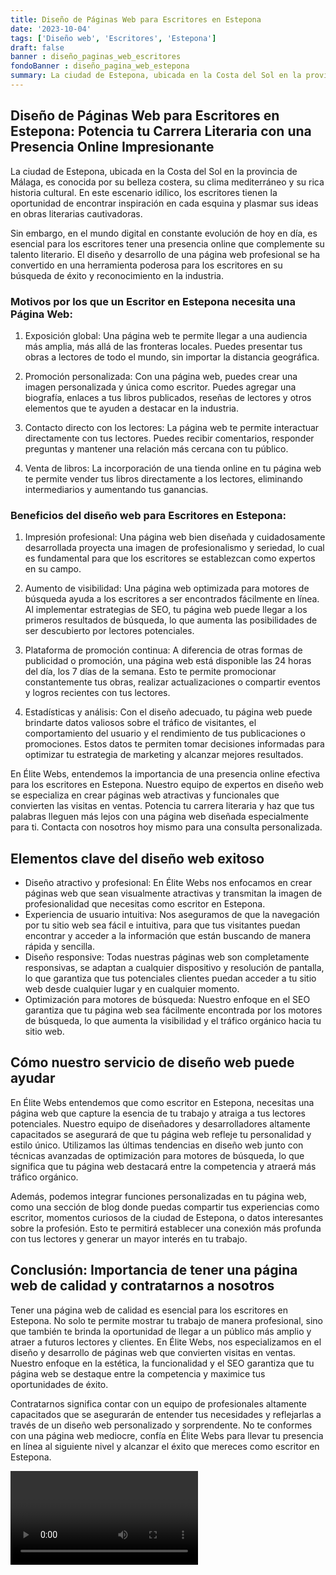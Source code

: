 ```yaml
---
title: Diseño de Páginas Web para Escritores en Estepona
date: '2023-10-04'
tags: ['Diseño web', 'Escritores', 'Estepona']
draft: false
banner : diseño_paginas_web_escritores
fondoBanner : diseño_pagina_web_estepona
summary: La ciudad de Estepona, ubicada en la Costa del Sol en la provincia de Málaga, es conocida por su belleza costera, su clima mediterráneo y su rica historia cultural. En este escenario idílico, los escritores tienen la oportunidad de encontrar inspiración en cada esquina y plasmar sus ideas en obras literarias cautivadoras.
---
```


## Diseño de Páginas Web para Escritores en Estepona: Potencia tu Carrera Literaria con una Presencia Online Impresionante

La ciudad de Estepona, ubicada en la Costa del Sol en la provincia de Málaga, es conocida por su belleza costera, su clima mediterráneo y su rica historia cultural. En este escenario idílico, los escritores tienen la oportunidad de encontrar inspiración en cada esquina y plasmar sus ideas en obras literarias cautivadoras.

Sin embargo, en el mundo digital en constante evolución de hoy en día, es esencial para los escritores tener una presencia online que complemente su talento literario. El diseño y desarrollo de una página web profesional se ha convertido en una herramienta poderosa para los escritores en su búsqueda de éxito y reconocimiento en la industria.

### Motivos por los que un Escritor en Estepona necesita una Página Web:

1. Exposición global: Una página web te permite llegar a una audiencia más amplia, más allá de las fronteras locales. Puedes presentar tus obras a lectores de todo el mundo, sin importar la distancia geográfica.

2. Promoción personalizada: Con una página web, puedes crear una imagen personalizada y única como escritor. Puedes agregar una biografía, enlaces a tus libros publicados, reseñas de lectores y otros elementos que te ayuden a destacar en la industria.

3. Contacto directo con los lectores: La página web te permite interactuar directamente con tus lectores. Puedes recibir comentarios, responder preguntas y mantener una relación más cercana con tu público.

4. Venta de libros: La incorporación de una tienda online en tu página web te permite vender tus libros directamente a los lectores, eliminando intermediarios y aumentando tus ganancias.

### Beneficios del diseño web para Escritores en Estepona:

1. Impresión profesional: Una página web bien diseñada y cuidadosamente desarrollada proyecta una imagen de profesionalismo y seriedad, lo cual es fundamental para que los escritores se establezcan como expertos en su campo.

2. Aumento de visibilidad: Una página web optimizada para motores de búsqueda ayuda a los escritores a ser encontrados fácilmente en línea. Al implementar estrategias de SEO, tu página web puede llegar a los primeros resultados de búsqueda, lo que aumenta las posibilidades de ser descubierto por lectores potenciales.

3. Plataforma de promoción continua: A diferencia de otras formas de publicidad o promoción, una página web está disponible las 24 horas del día, los 7 días de la semana. Esto te permite promocionar constantemente tus obras, realizar actualizaciones o compartir eventos y logros recientes con tus lectores.

4. Estadísticas y análisis: Con el diseño adecuado, tu página web puede brindarte datos valiosos sobre el tráfico de visitantes, el comportamiento del usuario y el rendimiento de tus publicaciones o promociones. Estos datos te permiten tomar decisiones informadas para optimizar tu estrategia de marketing y alcanzar mejores resultados.

En Élite Webs, entendemos la importancia de una presencia online efectiva para los escritores en Estepona. Nuestro equipo de expertos en diseño web se especializa en crear páginas web atractivas y funcionales que convierten las visitas en ventas. Potencia tu carrera literaria y haz que tus palabras lleguen más lejos con una página web diseñada especialmente para ti. Contacta con nosotros hoy mismo para una consulta personalizada.

<GifSeo />

<Cta />

## Elementos clave del diseño web exitoso

- Diseño atractivo y profesional: En Élite Webs nos enfocamos en crear páginas web que sean visualmente atractivas y transmitan la imagen de profesionalidad que necesitas como escritor en Estepona.
- Experiencia de usuario intuitiva: Nos aseguramos de que la navegación por tu sitio web sea fácil e intuitiva, para que tus visitantes puedan encontrar y acceder a la información que están buscando de manera rápida y sencilla.
- Diseño responsive: Todas nuestras páginas web son completamente responsivas, se adaptan a cualquier dispositivo y resolución de pantalla, lo que garantiza que tus potenciales clientes puedan acceder a tu sitio web desde cualquier lugar y en cualquier momento.
- Optimización para motores de búsqueda: Nuestro enfoque en el SEO garantiza que tu página web sea fácilmente encontrada por los motores de búsqueda, lo que aumenta la visibilidad y el tráfico orgánico hacia tu sitio web.

## Cómo nuestro servicio de diseño web puede ayudar

En Élite Webs entendemos que como escritor en Estepona, necesitas una página web que capture la esencia de tu trabajo y atraiga a tus lectores potenciales. Nuestro equipo de diseñadores y desarrolladores altamente capacitados se asegurará de que tu página web refleje tu personalidad y estilo único. Utilizamos las últimas tendencias en diseño web junto con técnicas avanzadas de optimización para motores de búsqueda, lo que significa que tu página web destacará entre la competencia y atraerá más tráfico orgánico.

Además, podemos integrar funciones personalizadas en tu página web, como una sección de blog donde puedas compartir tus experiencias como escritor, momentos curiosos de la ciudad de Estepona, o datos interesantes sobre la profesión. Esto te permitirá establecer una conexión más profunda con tus lectores y generar un mayor interés en tu trabajo.

## Conclusión: Importancia de tener una página web de calidad y contratarnos a nosotros

Tener una página web de calidad es esencial para los escritores en Estepona. No solo te permite mostrar tu trabajo de manera profesional, sino que también te brinda la oportunidad de llegar a un público más amplio y atraer a futuros lectores y clientes. En Élite Webs, nos especializamos en el diseño y desarrollo de páginas web que convierten visitas en ventas. Nuestro enfoque en la estética, la funcionalidad y el SEO garantiza que tu página web se destaque entre la competencia y maximice tus oportunidades de éxito.

Contratarnos significa contar con un equipo de profesionales altamente capacitados que se asegurarán de entender tus necesidades y reflejarlas a través de un diseño web personalizado y sorprendente. No te conformes con una página web mediocre, confía en Élite Webs para llevar tu presencia en línea al siguiente nivel y alcanzar el éxito que mereces como escritor en Estepona.

<Video />

<CtaBot job='Escritores' city='Estepona'/>

<Gmaps query='Estepona+españa+maps' />